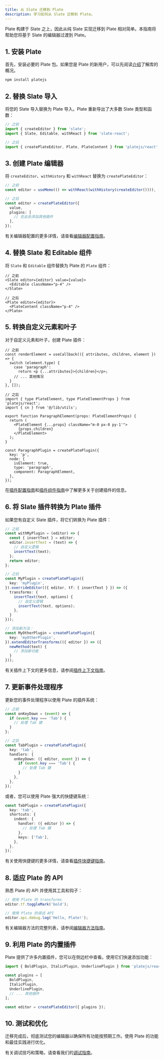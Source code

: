 ```yaml
---
title: 从 Slate 迁移到 Plate
description: 学习如何从 Slate 迁移到 Plate。
---
```


Plate 构建于 Slate 之上，因此从纯 Slate 实现迁移到 Plate 相对简单。本指南将帮助您将基于 Slate 的编辑器过渡到 Plate。

## 1. 安装 Plate

首先，安装必要的 Plate 包。如果您是 Plate 的新用户，可以先阅读[介绍](/docs/installation)了解库的概况。

```bash
npm install platejs
```

## 2. 替换 Slate 导入

将您的 Slate 导入替换为 Plate 导入。Plate 重新导出了大多数 Slate 类型和函数：

```ts
// 之前
import { createEditor } from 'slate';
import { Slate, Editable, withReact } from 'slate-react';

// 之后
import { createPlateEditor, Plate, PlateContent } from 'platejs/react';
```

## 3. 创建 Plate 编辑器

将 `createEditor`、`withHistory` 和 `withReact` 替换为 `createPlateEditor`：

```ts
// 之前
const editor = useMemo(() => withReact(withHistory(createEditor()))), []);

// 之后
const editor = createPlateEditor({
  value,
  plugins: [
    // 在此处添加其他插件
  ],
});
```

有关编辑器配置的更多详情，请查看[编辑器配置指南](/docs/editor)。

## 4. 替换 Slate 和 Editable 组件

将 `Slate` 和 `Editable` 组件替换为 Plate 的 `Plate` 组件：

```tsx
// 之前
<Slate editor={editor} value={value}>
  <Editable className="p-4" />
</Slate>

// 之后
<Plate editor={editor}>
  <PlateContent className="p-4" />
</Plate>
```

## 5. 转换自定义元素和叶子

对于自定义元素和叶子，创建 Plate 插件：

```tsx
// 之前
const renderElement = useCallback(({ attributes, children, element }) => {
  switch (element.type) {
    case 'paragraph':
      return <p {...attributes}>{children}</p>;
    // ... 其他情况
  }
}, []);

// 之后
import { type PlateElement, type PlateElementProps } from 'platejs/react';
import { cn } from '@/lib/utils';

export function ParagraphElement(props: PlateElementProps) {
  return (
    <PlateElement {...props} className="m-0 px-0 py-1'">
      {props.children}
    </PlateElement>
  );
}

const ParagraphPlugin = createPlatePlugin({
  key: 'p',
  node: {
    isElement: true,
    type: 'paragraph',
    component: ParagraphElement,
  },
});
```

在[插件配置指南](/docs/plugin)和[插件组件指南](/docs/plugin-components)中了解更多关于创建插件的信息。

## 6. 将 Slate 插件转换为 Plate 插件

如果您有自定义 Slate 插件，将它们转换为 Plate 插件：

```ts
// 之前
const withMyPlugin = (editor) => {
  const { insertText } = editor;
  editor.insertText = (text) => {
    // 自定义逻辑
    insertText(text);
  };
  return editor;
};

// 之后
const MyPlugin = createPlatePlugin({
  key: 'myPlugin',
}).overrideEditor(({ editor, tf: { insertText } }) => ({
  transforms: {
    insertText(text, options) {
      // 自定义逻辑
      insertText(text, options);
    },
  }
}));

// 添加新方法：
const MyOtherPlugin = createPlatePlugin({
  key: 'myOtherPlugin',
}).extendEditorTransforms(({ editor }) => ({
  newMethod(text) {
    // 添加新功能
  }
}));
```

有关插件上下文的更多信息，请参阅[插件上下文指南](/docs/plugin-context)。

## 7. 更新事件处理程序

更新您的事件处理程序以使用 Plate 的插件系统：

```ts
// 之前
const onKeyDown = (event) => {
  if (event.key === 'Tab') {
    // 处理 Tab 键
  }
};

// 之后
const TabPlugin = createPlatePlugin({
  key: 'tab',
  handlers: {
    onKeyDown: ({ editor, event }) => {
      if (event.key === 'Tab') {
        // 处理 Tab 键
      }
    },
  },
});
```

或者，您可以使用 Plate 强大的快捷键系统：

```ts
const TabPlugin = createPlatePlugin({
  key: 'tab',
  shortcuts: {
    indent: {
      handler: ({ editor }) => {
        // 处理 Tab 键
      },
      keys: ['Tab'],
    },
  },
});
```

有关使用快捷键的更多详情，请查看[插件快捷键指南](/docs/plugin-shortcuts)。

## 8. 适应 Plate 的 API

熟悉 Plate 的 API 并使用其工具和钩子：

```ts
// 使用 Plate 的 transforms
editor.tf.toggleMark('bold');

// 使用 Plate 的调试 API
editor.api.debug.log('Hello, Plate!');
```

有关编辑器方法的完整列表，请参阅[编辑器方法指南](/docs/editor-methods)。

## 9. 利用 Plate 的内置插件

Plate 提供了许多内置插件，您可以在侧边栏中查看。使用它们快速添加功能：

```ts
import { BoldPlugin, ItalicPlugin, UnderlinePlugin } from 'platejs/react';

const plugins = [
  BoldPlugin,
  ItalicPlugin,
  UnderlinePlugin,
  // ... 其他插件
];

const editor = createPlateEditor({ plugins });
```

## 10. 测试和优化

迁移完成后，彻底测试您的编辑器以确保所有功能按预期工作。使用 Plate 的功能和最佳实践进行优化。

有关调试技巧和策略，请查看我们的[调试指南](/docs/debugging)。
